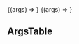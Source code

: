 

<CartButtonDescription />

<Meta title="components/CartButton" component={CartButton} argTypes={{}} />

<Canvas>
  <Story name="Cart Button">{(args) => <CartButton {...args} />}</Story>
  <Story
    name="Cart Button With Provided Count"
    args={{
      itemCount: 5
    }}
  >
    {(args) => <CartButton {...args} />}
  </Story>
</Canvas>

## ArgsTable

<ArgsTable of={CartButton} />
